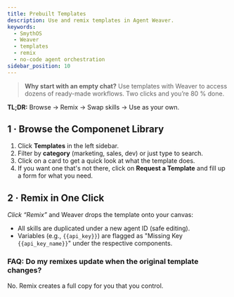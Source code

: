 ```yaml
---
title: Prebuilt Templates
description: Use and remix templates in Agent Weaver.
keywords:
  - SmythOS
  - Weaver
  - templates
  - remix
  - no-code agent orchestration
sidebar_position: 10
---
```


> **Why start with an empty chat?** Use templates with Weaver to access dozens of ready-made workflows. Two clicks and you’re 80 % done.

<InfoCallout> **TL;DR:** Browse → Remix → Swap skills → Use as your own.  </InfoCallout>

<Divider/>

## 1 · Browse the Componenet Library

1. Click **Templates** in the left sidebar.  
2. Filter by **category** (marketing, sales, dev) or just type to search.
3. Click on a card to get a quick look at what the template does.
4. If you want one that's not there, click on **Request a Template** and fill up a form for what you need.

## 2 · Remix in One Click

*Click “Remix”* and Weaver drops the template onto your canvas:

- All skills are duplicated under a new agent ID (safe editing).  
- Variables (e.g., `{{api_key}}`) are flagged as "Missing Key `{{api_key_name}}`" under the respective components.

<Divider/>

### FAQ: Do my remixes update when the original template changes?

No. Remix creates a full copy for you that you control. 